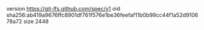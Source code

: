 version https://git-lfs.github.com/spec/v1
oid sha256:ab419a9676ffc8901df761f576e1be36feefaf11b0b99cc44f1a52d910678a72
size 2448
